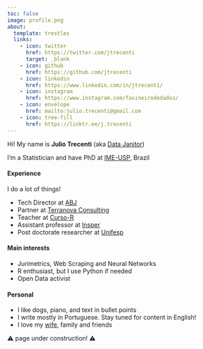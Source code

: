```yaml
---
toc: false
image: profile.png
about:
  template: trestles
  links:
    - icon: twitter
      href: https://twitter.com/jtrecenti
      target: _blank
    - icon: github
      href: https://github.com/jtrecenti
    - icon: linkedin
      href: https://www.linkedin.com/in/jtrecenti/
    - icon: instagram
      href: https://www.instagram.com/faxineirodedados/
    - icon: envelope
      href: mailto:julio.trecenti@gmail.com
    - icon: tree-fill
      href: https://linktr.ee/j.trecenti
---
```


Hi! My name is **Julio Trecenti** (aka [Data Janitor](https://www.instagram.com/faxineirodedados/))

I'm a Statistician and have PhD at [IME-USP](https://www.ime.usp.br/pos-estatistica/){target="_blank"}, Brazil

#### Experience

I do a lot of things!

- Tech Director at [ABJ](https://abj.org.br){target="_blank"}
- Partner at [Terranova Consulting](htps://trnv.com.br){target="_blank"}
- Teacher at [Curso-R](https://curso-r.com){target="_blank"}
- Assistant professor at [Insper](https://www.insper.edu.br/pos-graduacao/programas-avancados/data-science-e-decisao/){target="_blank"}
- Post doctorate researcher at [Unifesp](https://ceoe.org.br/){target="_blank"}

#### Main interests

- Jurimetrics, Web Scraping and Neural Networks
- R enthusiast, but I use Python if needed
- Open Data activist

#### Personal

- I like dogs, piano, and text in bullet points
- I write mostly in Portuguese. Stay tuned for content in English!
- I love my [wife](https://beamilz.com){target="_blank"}, family and friends

⚠️ page under construction! ⚠️

